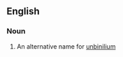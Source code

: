 ==English==

===Noun===
{{en-noun|sg=[[eka]]-[[radium]]|-}}

#{{element}} An alternative name for [[unbinilium]]